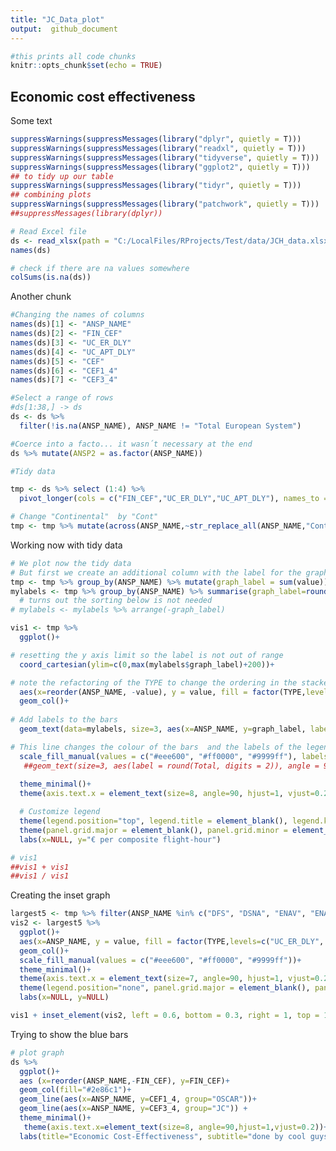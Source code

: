 ```yaml
---
title: "JC_Data_plot"
output:  github_document
---
```


```r
#this prints all code chunks
knitr::opts_chunk$set(echo = TRUE)
```

## Economic cost effectiveness

Some text

```r
suppressWarnings(suppressMessages(library("dplyr", quietly = T)))
suppressWarnings(suppressMessages(library("readxl", quietly = T)))
suppressWarnings(suppressMessages(library("tidyverse", quietly = T)))
suppressWarnings(suppressMessages(library("ggplot2", quietly = T)))
## to tidy up our table
suppressWarnings(suppressMessages(library("tidyr", quietly = T)))
## combining plots
suppressWarnings(suppressMessages(library("patchwork", quietly = T)))
##suppressMessages(library(dplyr))

# Read Excel file
ds <- read_xlsx(path = "C:/LocalFiles/RProjects/Test/data/JCH_data.xlsx", sheet="Sheet2")
names(ds)

# check if there are na values somewhere
colSums(is.na(ds))

```

Another chunk
```r
#Changing the names of columns
names(ds)[1] <- "ANSP_NAME"
names(ds)[2] <- "FIN_CEF"
names(ds)[3] <- "UC_ER_DLY"
names(ds)[4] <- "UC_APT_DLY"
names(ds)[5] <- "CEF"
names(ds)[6] <- "CEF1_4"
names(ds)[7] <- "CEF3_4"

#Select a range of rows
#ds[1:38,] -> ds 
ds <- ds %>% 
  filter(!is.na(ANSP_NAME), ANSP_NAME != "Total European System")

#Coerce into a facto... it wasn´t necessary at the end
ds %>% mutate(ANSP2 = as.factor(ANSP_NAME))

#Tidy data

tmp <- ds %>% select (1:4) %>% 
  pivot_longer(cols = c("FIN_CEF","UC_ER_DLY","UC_APT_DLY"), names_to = "TYPE", values_to ="value") 

# Change "Continental"  by "Cont" 
tmp <- tmp %>% mutate(across(ANSP_NAME,~str_replace_all(ANSP_NAME,"Continental","Cont.")))
```

Working now with tidy data
```r
# We plot now the tidy data
# But first we create an additional column with the label for the graph
tmp <- tmp %>% group_by(ANSP_NAME) %>% mutate(graph_label = sum(value))
mylabels <- tmp %>% group_by(ANSP_NAME) %>% summarise(graph_label=round(sum(value), digits=0))
  # turns out the sorting below is not needed
# mylabels <- mylabels %>% arrange(-graph_label)

vis1 <- tmp %>%
  ggplot()+

# resetting the y axis limit so the label is not out of range
  coord_cartesian(ylim=c(0,max(mylabels$graph_label)+200))+

# note the refactoring of the TYPE to change the ordering in the stacked bar
  aes(x=reorder(ANSP_NAME, -value), y = value, fill = factor(TYPE,levels=c("UC_ER_DLY", "UC_APT_DLY", "FIN_CEF")))+
  geom_col()+
  
# Add labels to the bars
  geom_text(data=mylabels, size=3, aes(x=ANSP_NAME, y=graph_label, label = graph_label, angle = 90, hjust=-0.2), inherit.aes = FALSE)+

# This line changes the colour of the bars  and the labels of the legend
  scale_fill_manual(values = c("#eee600", "#ff0000", "#9999ff"), labels = c("Unit cost of en-route ATFM delays", "Unit cost of aiport ATFM delays", "Financial G2G cost-effectiveness"))+
   ##geom_text(size=3, aes(label = round(Total, digits = 2)), angle = 90, vjust = +0.5, hjust = +1)+
  
  theme_minimal()+
  theme(axis.text.x = element_text(size=8, angle=90, hjust=1, vjust=0.2))+

  # Customize legend
  theme(legend.position="top", legend.title = element_blank(), legend.key.size = unit(0.3,"cm"))+
  theme(panel.grid.major = element_blank(), panel.grid.minor = element_blank())+
  labs(x=NULL, y="€ per composite flight-hour")

# vis1
##vis1 + vis1
##vis1 / vis1
```
Creating the inset graph

```r
largest5 <- tmp %>% filter(ANSP_NAME %in% c("DFS", "DSNA", "ENAV", "ENAIRE", "NATS (Cont.)"))
vis2 <- largest5 %>%
  ggplot()+
  aes(x=ANSP_NAME, y = value, fill = factor(TYPE,levels=c("UC_ER_DLY", "UC_APT_DLY", "FIN_CEF")))+
  geom_col()+
  scale_fill_manual(values = c("#eee600", "#ff0000", "#9999ff"))+
  theme_minimal()+
  theme(axis.text.x = element_text(size=7, angle=90, hjust=1, vjust=0.2))+
  theme(legend.position="none", panel.grid.major = element_blank(), panel.grid.minor = element_blank())+
  labs(x=NULL, y=NULL)

vis1 + inset_element(vis2, left = 0.6, bottom = 0.3, right = 1, top = 1)
```


Trying to show the blue bars

```r
# plot graph
ds %>%
  ggplot()+
  aes (x=reorder(ANSP_NAME,-FIN_CEF), y=FIN_CEF)+
  geom_col(fill="#2e86c1")+
  geom_line(aes(x=ANSP_NAME, y=CEF1_4, group="OSCAR"))+
  geom_line(aes(x=ANSP_NAME, y=CEF3_4, group="JC")) +
  theme_minimal()+
   theme(axis.text.x=element_text(size=8, angle=90,hjust=1,vjust=0.2))+
  labs(title="Economic Cost-Effectiveness", subtitle="done by cool guys", caption="this is my caption", x=NULL, y="Financial Cost-Efficiency (€)")
```

